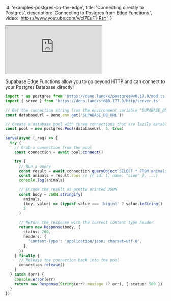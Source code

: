 
  id: 'examples-postgres-on-the-edge',
  title: 'Connecting directly to Postgres',
  description: 'Connecting to Postgres from Edge Functions.',
  video: 'https://www.youtube.com/v/cl7EuF1-RsY',
}

<div class="video-container">
  <iframe
    src="https://www.youtube-nocookie.com/embed/cl7EuF1-RsY"
    frameBorder="1"
    allow="accelerometer; autoplay; clipboard-write; encrypted-media; gyroscope; picture-in-picture"
    allowFullScreen
  ></iframe>
</div>

Supabase Edge Functions allow you to go beyond HTTP and can connect to your Postgres Database directly!

```ts index.ts
import * as postgres from 'https://deno.land/x/postgres@v0.17.0/mod.ts'
import { serve } from 'https://deno.land/std@0.177.0/http/server.ts'

// Get the connection string from the environment variable "SUPABASE_DB_URL"
const databaseUrl = Deno.env.get('SUPABASE_DB_URL')!

// Create a database pool with three connections that are lazily established
const pool = new postgres.Pool(databaseUrl, 3, true)

serve(async (_req) => {
  try {
    // Grab a connection from the pool
    const connection = await pool.connect()

    try {
      // Run a query
      const result = await connection.queryObject`SELECT * FROM animals`
      const animals = result.rows // [{ id: 1, name: "Lion" }, ...]
      console.log(animals)

      // Encode the result as pretty printed JSON
      const body = JSON.stringify(
        animals,
        (key, value) => (typeof value === 'bigint' ? value.toString() : value),
        2
      )

      // Return the response with the correct content type header
      return new Response(body, {
        status: 200,
        headers: {
          'Content-Type': 'application/json; charset=utf-8',
        },
      })
    } finally {
      // Release the connection back into the pool
      connection.release()
    }
  } catch (err) {
    console.error(err)
    return new Response(String(err?.message ?? err), { status: 500 })
  }
})
```


